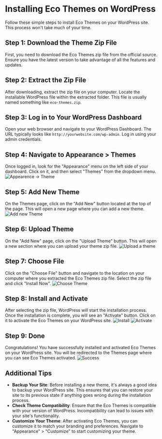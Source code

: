 # Installing Eco Themes on WordPress

Follow these simple steps to install Eco Themes on your WordPress site. This process won't take much of your time.

## Step 1: Download the Theme Zip File

First, you need to download the Eco Themes zip file from the official source. Ensure you have the latest version to take advantage of all the features and updates.

## Step 2: Extract the Zip File

After downloading, extract the zip file on your computer. Locate the installable WordPress file within the extracted folder. This file is usually named something like `eco-themes.zip`.

## Step 3: Log in to Your WordPress Dashboard

Open your web browser and navigate to your WordPress Dashboard. The URL typically looks like `http://yourwebsite.com/wp-admin`. Log in using your admin credentials.

## Step 4: Navigate to Appearance > Themes

Once logged in, look for the "Appearance" menu on the left side of your dashboard. Click on it, and then select "Themes" from the dropdown menu.
![Appearence -> Theme](../assets/theme-installation/appearance.png "Appearance")

## Step 5: Add New Theme

On the Themes page, click on the "Add New" button located at the top of the page. This will open a new page where you can add a new theme.
![Add new Theme](../assets/theme-installation/add-new-theme.png)

## Step 6: Upload Theme

On the "Add New" page, click on the "Upload Theme" button. This will open a new section where you can upload your theme zip file.
![Upload a theme](../assets/theme-installation/upload-a-theme.png)

## Step 7: Choose File

Click on the "Choose File" button and navigate to the location on your computer where you extracted the Eco Themes zip file. Select the zip file and click "Install Now".
![Choose Theme](../assets/theme-installation/choose-theme.png)

## Step 8: Install and Activate

After selecting the zip file, WordPress will start the installation process. Once the installation is complete, you will see an "Activate" button. Click on it to activate the Eco Themes on your WordPress site.
![Install](../assets/theme-installation/install-theme.png)
![Activate](../assets/theme-installation/activate-theme.png)

## Step 9: Done

Congratulations! You have successfully installed and activated Eco Themes on your WordPress site. You will be redirected to the Themes page where you can see Eco Themes activated.
![Success](../assets/theme-installation/theme-success.png)

## Additional Tips

- **Backup Your Site**: Before installing a new theme, it's always a good idea to backup your WordPress site. This ensures that you can restore your site to its previous state if anything goes wrong during the installation process.
- **Check Theme Compatibility**: Ensure that the Eco Themes is compatible with your version of WordPress. Incompatibility can lead to issues with your site's functionality.
- **Customize Your Theme**: After activating Eco Themes, you can customize it to match your branding and preferences. Navigate to "Appearance" > "Customize" to start customizing your theme.
